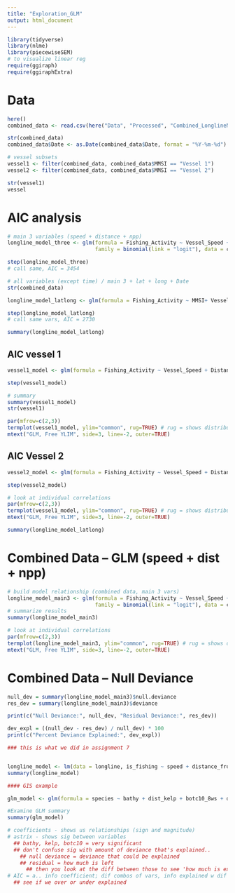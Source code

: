 ```yaml
---
title: "Exploration_GLM"
output: html_document
---
```


```r
library(tidyverse)
library(nlme)
library(piecewiseSEM)
# to visualize linear reg
require(ggiraph)
require(ggiraphExtra)
```

# Data
```r
here()
combined_data <- read.csv(here("Data", "Processed", "Combined_LonglineNPP_Processed.csv"))

str(combined_data)
combined_data$Date <- as.Date(combined_data$Date, format = "%Y-%m-%d")

# vessel subsets
vessel1 <- filter(combined_data, combined_data$MMSI == "Vessel 1")
vessel2 <- filter(combined_data, combined_data$MMSI == "Vessel 2")

str(vessel1)
vessel
```

# AIC analysis
```r
# main 3 variables (speed + distance + npp)
longline_model_three <- glm(formula = Fishing_Activity ~ Vessel_Speed + Distance_From_Shore + NPP_Mean, 
                            family = binomial(link = "logit"), data = combined_data)

step(longline_model_three)
# call same, AIC = 3454
```
```r
# all variables (except time) / main 3 + lat + long + Date
str(combined_data)

longline_model_latlong <- glm(formula = Fishing_Activity ~ MMSI+ Vessel_Speed + Distance_From_Shore + NPP_Mean + Latitude + Longitude + Date, family = binomial(link = "logit"), data = combined_data)

step(longline_model_latlong)
# call same vars, AIC = 2730

summary(longline_model_latlong)
```
## AIC vessel 1
```r
vessel1_model <- glm(formula = Fishing_Activity ~ Vessel_Speed + Distance_From_Shore + NPP_Mean + Latitude + Longitude + Date, family = binomial(link = "logit"), data = vessel1)

step(vessel1_model)

```

```r
# summary 
summary(vessel1_model)
str(vessel1)
```
```r
par(mfrow=c(2,3))
termplot(vessel1_model, ylim="common", rug=TRUE) # rug = shows distribution of points
mtext("GLM, Free YLIM", side=3, line=-2, outer=TRUE)
```



## AIC Vessel 2
```r
vessel2_model <- glm(formula = Fishing_Activity ~ Vessel_Speed + Distance_From_Shore + NPP_Mean + Latitude + Longitude + Date, family = binomial(link = "logit"), data = vessel2)

step(vessel2_model)
```
```r
# look at individual correlations
par(mfrow=c(2,3))
termplot(vessel1_model, ylim="common", rug=TRUE) # rug = shows distribution of points
mtext("GLM, Free YLIM", side=3, line=-2, outer=TRUE)
```



```r
summary(longline_model_latlong)
```



# Combined Data -- GLM (speed + dist + npp) 
```r
# build model relationship (combined data, main 3 vars)
longline_model_main3 <- glm(formula = Fishing_Activity ~ Vessel_Speed + Distance_From_Shore + NPP_Mean, 
                            family = binomial(link = "logit"), data = combined_data)
# summarize results
summary(longline_model_main3)
```
```r
# look at individual correlations
par(mfrow=c(2,3))
termplot(longline_model_main3, ylim="common", rug=TRUE) # rug = shows distribution of points
mtext("GLM, Free YLIM", side=3, line=-2, outer=TRUE)
```
# Combined Data -- Null Deviance
```r
null_dev = summary(longline_model_main3)$null.deviance
res_dev = summary(longline_model_main3)$deviance

print(c("Null Deviance:", null_dev, "Residual Deviance:", res_dev))

dev_expl = ((null_dev - res_dev) / null_dev) * 100
print(c("Percent Deviance Explained:", dev_expl))

```

```r
### this is what we did in assignment 7


longline_model <- lm(data = longline, is_fishing ~ speed + distance_from_shore + lat)
summary(longline_model)

#### GIS example 

glm_model <- glm(formula = species ~ bathy + dist_kelp + botc10_8ws + dist_100m + habras10, family = binomial(link = "logit"), data = species_presence_absence)

#Examine GLM summary
summary(glm_model)

# coefficients - shows us relationships (sign and magnitude)
# astrix - shows sig between variables
  ## bathy, kelp, botc10 = very significant
  ## don't confuse sig with amount of deviance that's explained..
    ## null deviance = deviance that could be explained
    ## residual = how much is left
      ## then you look at the diff between those to see 'how much is explained'
# AIC = a.. info coefficient; dif combos of vars, info explained w dif amounts of vars we have
  ## see if we over or under explained

```